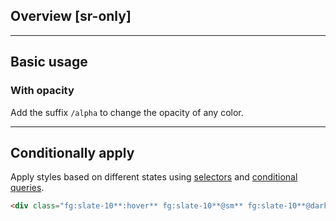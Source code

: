 ## Overview [sr-only]
<Overview/>

---

## Basic usage
### With opacity
Add the suffix `/alpha` to change the opacity of any color.
<Basic className="fg:blue/.15" />

---

## Conditionally apply
Apply styles based on different states using [selectors](/docs/state-selectors) and [conditional queries](/docs/conditional-queries).
```html
<div class="fg:slate-10**:hover** fg:slate-10**@sm** fg:slate-10**@dark** fg:slate-10**@print**">…</div>
```

